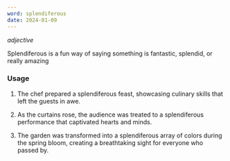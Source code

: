 ```yaml
---
word: splendiferous
date: 2024-01-09
---
```


*adjective*


Splendiferous is a fun way of saying something is fantastic, splendid, or really amazing



<TextToSpeech text='splendiferous' />


### Usage

1. The chef prepared a splendiferous feast, showcasing culinary skills that left the guests in awe.

2. As the curtains rose, the audience was treated to a splendiferous performance that captivated hearts and minds.

3. The garden was transformed into a splendiferous array of colors during the spring bloom, creating a breathtaking sight for everyone who passed by.